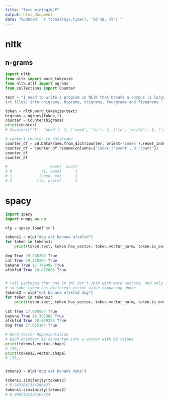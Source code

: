 ---
title: "Text mining/NLP"
output: html_document
date: "Updated: `r format(Sys.time(), '%d %B, %Y')`"
---

# nltk
## n-grams
```python
import nltk
from nltk import word_tokenize
from nltk.util import ngrams
from collections import Counter

text = "I need to write a program in NLTK that breaks a corpus (a large collection of \
txt files) into unigrams, bigrams, trigrams, fourgrams and fivegrams."

token = nltk.word_tokenize(text)
bigrams = ngrams(token,2)
counter = Counter(bigrams)
print(counter)
# Counter({('I', 'need'): 1, ('need', 'to'): 1, ('to', 'write'): 1, ('write', 'a'): 1, ('a', 'program'): 1, ('program', 'in'): 1, ('in', 'NLTK'): 1, ('NLTK', 'that'): 1, ('that', 'breaks'): 1, ('breaks', 'a'): 1, ('a', 'corpus'): 1, ('corpus', '('): 1, ('(', 'a'): 1, ('a', 'large'): 1, ('large', 'collection'): 1, ('collection', 'of'): 1, ('of', 'txt'): 1, ('txt', 'files'): 1, ('files', ')')....

# convert counter to dataframe
counter_df = pd.DataFrame.from_dict(counter, orient='index').reset_index()
counter_df = counter_df.rename(columns={'index':'event', 0:'count'})
counter_df
counter_df

#                   event  count
# 0             (I, need)      1
# 1            (need, to)      1
# 2           (to, write)      1
```

# spacy
```python
import spacy
import numpy as np

nlp = spacy.load("en")

tokens1 = nlp("dog cat banana afskfsd")
for token in tokens1:
    print(token.text, token.has_vector, token.vector_norm, token.is_oov)
    
dog True 19.266302 True
cat True 19.220264 True
banana True 17.748499 True
afskfsd True 20.882006 True


# (all packages that end in sm) don’t ship with word vectors, and only include context-sensitive tensors.
# so same token has different vector value comparing above
tokens2 = nlp("cat banana afskfsd dog")
for token in tokens2:
    print(token.text, token.has_vector, token.vector_norm, token.is_oov)
    
cat True 17.908854 True
banana True 18.362368 True
afskfsd True 20.619379 True
dog True 17.855104 True

# Word Vector Representation
# each document is converted into a vector with 96 values
print(tokens1.vector.shape)
# (96,)
print(tokens2.vector.shape)
# (96,)


tokens3 = nlp("dog cat banana bybe")

tokens1.similarity(tokens2)
# 0.9431841314260427
tokens1.similarity(tokens3)
# 0.8992161555367724
```




